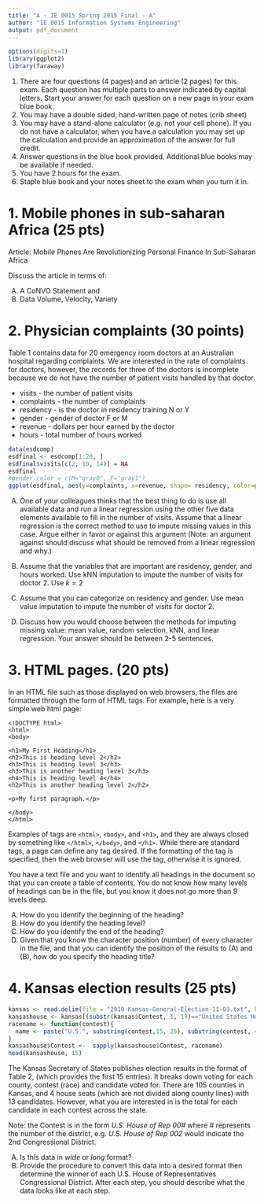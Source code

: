 ```yaml
---
title: "A - IE 0015 Spring 2015 Final - A"
author: "IE 0015 Information Systems Engineering"
output: pdf_document
---
```


```r
options(digits=1)
library(ggplot2)
library(faraway)
```

1.  There are four questions (4 pages) and an article (2 pages) for this exam.  Each question has multiple parts to answer indicated by capital letters. Start your answer for each question on a new page in your exam blue book.
2.  You may have a double sided, hand-written page of notes (crib sheet)
3.  You may have a stand-alone calculator (e.g. not your cell phone). If you do not have a calculator, when you have a calculation you may set up the calculation and provide an approximation of the answer for full credit.
4.  Answer questions in the blue book provided. Additional blue books may be available if needed.
5.  You have 2 hours for the exam.
6.  Staple blue book and your notes sheet to the exam when you turn it in.


# 1.  Mobile phones in sub-saharan Africa (25 pts)

Article: Mobile Phones Are Revolutionizing Personal Finance In Sub-Saharan Africa

Discuss the article in terms of:

A.  A CoNVO Statement and 
B.  Data Volume, Velocity, Variety


#  2.  Physician complaints (30 points)

Table 1 contains data for 20 emergency room doctors at an Australian hospital regarding complaints.  We are interested in the rate of complaints for doctors, however, the records for three of the doctors is incomplete because we do not have the number of patient visits handled by that doctor.

- visits - the number of patient visits
- complaints - the number of complaints
-  residency - is the doctor in residency training N or Y
- gender - gender of doctor F or M
- revenue - dollars per hour earned by the doctor
- hours - total number of hours worked

```r
data(esdcomp)
esdfinal <- esdcomp[1:20, ]
esdfinal$visits[c(2, 10, 14)] = NA
esdfinal
#gender.color = c(M="gray0", F="gray1")
ggplot(esdfinal, aes(y=complaints, x=revenue, shape= residency, color=gender)) + geom_point() + geom_jitter() + scale_color_grey(start=0.0, end=0.5) + scale_size_continuous(range = c(3,4)) + theme_bw() + ggtitle(label = "Complaints by dollars per hour earned by the doctor")
```

A.  One of your colleagues thinks that the best thing to do is use all available data and run a linear regression using the other five data elements available to fill in the number of visits. Assume that a linear regression is the correct method to use to impute missing values in this case.  Argue either in favor or against this argument (Note: an argument against should discuss what should be removed from a linear regression and why.)

B.  Assume that the variables that are important are residency, gender, and hours worked.  Use kNN imputation to impute the number of visits for doctor 2. Use $k=2$

C.  Assume that you can categorize on residency and gender.  Use mean value imputation to impute the number of visits for doctor 2.

D.  Discuss how you would choose between the methods for imputing missing value:  mean value, random selection, kNN, and linear regression.  Your answer should be between 2-5 sentences.

#  3.  HTML pages. (20 pts)

In an HTML file such as those displayed on web browsers, the files are formatted through the form of HTML tags. For example, here is a very simple web html page:

```
<!DOCTYPE html>
<html>
<body>

<h1>My First Heading</h1>
<h2>This is heading level 2</h2>
<h3>This is heading level 3</h3>
<h3>This is another heading level 3</h3>
<h4>This is heading level 4</h4>
<h2>This is another heading level 2</h2>

<p>My first paragraph.</p>

</body>
</html>
```

Examples of tags are `<html>`, `<body>`, and `<h1>`, and they are always closed by something like `</html>`, `</body>`, and `</h1>`.
While there are standard tags, a page can define any tag desired. If the formatting of the tag is specified, then the web browser will use the tag, otherwise it is ignored.

You have a text file and you want to identify all headings in the document so that you can create a table of contents. You do not know how many levels of headings can be in the file, but you know it does not go more than 9 levels deep.

A.  How do you identify the beginning of the heading?
B.  How do you identify the heading level?
C.  How do you identify the end of the heading?
D.  Given that you know the character position (number) of every character in the file, and that you can identify the position of the results to (A) and (B), how do you specify the heading title?



#  4.  Kansas election results (25 pts)

```r
kansas <- read.delim(file = "2010-Kansas-General-Election-11-03.txt", header = TRUE, sep = "|")
kansashouse <- kansas[(substr(kansas$Contest, 1, 19)=="United States House"), c(1,2,3,4)]
racename <- function(contest){
  name <- paste("U.S.", substring(contest,15, 26), substring(contest, 40))
}
kansashouse$Contest <-  sapply(kansashouse$Contest, racename)
head(kansashouse, 15)
```                                         

The Kansas Secretary of States publishes election results in the format of Table 2, (which provides the first 15 entries). It breaks down voting for each county, contest (race) and candidate voted for. There are 105 counties in Kansas, and 4 house seats (which are not divided along county lines) with 13 candidates. However, what you are interested in is the total for each candidate in each contest across the state.

Note: the Contest is in the form *U.S. House of Rep 00#* where *#* represents the number of the district, e.g. *U.S. House of Rep 002* would indicate the 2nd Congressional District.

A.  Is this data in *wide* or *long* format?
B.  Provide the procedure to convert this data into a desired format then determine the winner of each U.S. House of Representatives Congressional District.  After each step, you should describe what the data looks like at each step.


